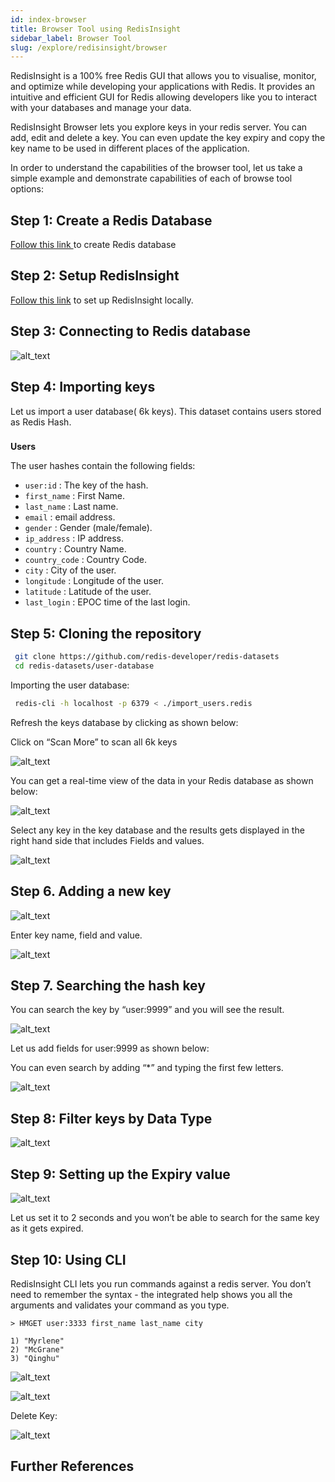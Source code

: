 ```yaml
---
id: index-browser
title: Browser Tool using RedisInsight
sidebar_label: Browser Tool
slug: /explore/redisinsight/browser
---
```



RedisInsight is a 100% free Redis GUI that allows you to visualise, monitor, and optimize while developing your applications with Redis. It provides an intuitive and efficient GUI for Redis allowing developers like you to interact with your databases and manage your data. 

RedisInsight Browser lets you explore keys in your redis server. You can add, edit and delete a key. You can even update the key expiry and copy the key name to be used in different places of the application.

In order to understand the capabilities of the browser tool, let us take a simple example and demonstrate capabilities of each of browse tool options:

## Step 1: Create a Redis Database

[Follow this link ](https://developer.redislabs.com/create)to create Redis database

## Step 2: Setup RedisInsight

[Follow this link](https://developer.redislabs.com/explore/redisinsight) to set up RedisInsight locally.

## Step 3: Connecting to Redis database





![alt_text](images/image1.png "image_tooltip")


## Step 4: Importing keys

Let us import a user database( 6k keys). This dataset contains users stored as Redis Hash.


### 
**Users**

The user hashes contain the following fields:



*   `user:id` : The key of the hash.
*   `first_name` : First Name.
*   `last_name` : Last name.
*   `email` : email address.
*   `gender` : Gender (male/female).
*   `ip_address` : IP address.
*   `country` : Country Name.
*   `country_code` : Country Code.
*   `city` : City of the user.
*   `longitude` : Longitude of the user.
*   `latitude` : Latitude of the user.
*   `last_login` : EPOC time of the last login.

## Step 5: Cloning the repository


 ```bash
  git clone https://github.com/redis-developer/redis-datasets
  cd redis-datasets/user-database
 ```


Importing the user database:


 ```bash
  redis-cli -h localhost -p 6379 < ./import_users.redis
 ```


Refresh the keys database by clicking as shown below:







Click on “Scan More” to scan all 6k keys





![alt_text](images/image3.png "image_tooltip")


You can get a real-time view of the data in your Redis database as shown below:



![alt_text](images/image4.png "image_tooltip")
 

Select any key in the key database and the results gets displayed in the right hand side that includes Fields and values.





![alt_text](images/image5.png "image_tooltip")


## Step 6. Adding a new key





![alt_text](images/image6.png "image_tooltip")


Enter key name, field and value.





![alt_text](images/image7.png "image_tooltip")


## Step 7. Searching the hash key

You can search the key by “user:9999” and you will see the result.





![alt_text](images/image8.png "image_tooltip")


Let us add fields for user:9999 as shown below:







You can even search by adding “*” and typing the first few letters.





![alt_text](images/image10.png "image_tooltip")


## Step 8: Filter keys by Data Type





![alt_text](images/image11.png "image_tooltip")


## Step 9: Setting up the Expiry value





![alt_text](images/image12.png "image_tooltip")


Let us set it to 2 seconds and you won’t be able to search for the same key as it gets expired.

## Step 10: Using CLI

RedisInsight CLI lets you run commands against a redis server. You don’t need to remember the syntax - the integrated help shows you all the arguments and validates your command as you type.


```
> HMGET user:3333 first_name last_name city

1) "Myrlene"
2) "McGrane"
3) "Qinghu"
```






![alt_text](images/image13.png "image_tooltip")


 





![alt_text](images/image14.png "image_tooltip")


Delete Key:





![alt_text](images/image15.png "image_tooltip")



## Further References



